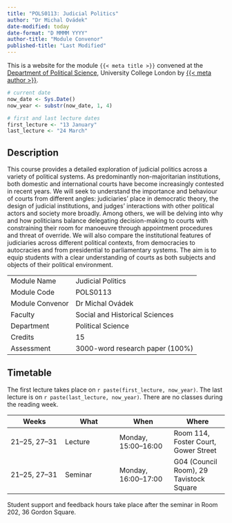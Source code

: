 ```yaml
---
title: "POLS0113: Judicial Politics"
author: "Dr Michal Ovádek"
date-modified: today
date-format: "D MMMM YYYY"
author-title: "Module Convenor"
published-title: "Last Modified"
---
```


This is a website for the module `{{< meta title >}}` convened at the [Department of Political Science](https://www.ucl.ac.uk/political-science/), University College London by [{{< meta author >}}](https://michalovadek.github.io/).

```r
# current date
now_date <- Sys.Date()
now_year <- substr(now_date, 1, 4)

# first and last lecture dates
first_lecture <- "13 January"
last_lecture <- "24 March"
```

## Description

This course provides a detailed exploration of judicial politics across a variety of political systems. As predominantly non-majoritarian institutions, both domestic and international courts have become increasingly contested in recent years. We will seek to understand the importance and behaviour of courts from different angles: judiciaries’ place in democratic theory, the design of judicial institutions, and judges’ interactions with other political actors and society more broadly. Among others, we will be delving into why and how politicians balance delegating decision-making to courts with constraining their room for manoeuvre through appointment procedures and threat of override. We will also compare the institutional features of judiciaries across different political contexts, from democracies to autocracies and from presidential to parliamentary systems. The aim is to equip students with a clear understanding of courts as both subjects and objects of their political environment.

|                 |                                 |
|-----------------|---------------------------------|
| Module Name     | Judicial Politics               |
| Module Code     | POLS0113                        |
| Module Convenor | Dr Michal Ovádek                |
| Faculty         | Social and Historical Sciences  |
| Department      | Political Science               |
| Credits         | 15                              |
| Assessment      | 3000-word research paper (100%) |

## Timetable

The first lecture takes place on `r paste(first_lecture, now_year)`. The last lecture is on `r paste(last_lecture, now_year)`. There are no classes during the reading week.

| Weeks | What | When | Where |
|----|----|----|----|
| 21--25, 27--31 | Lecture | Monday, 15:00--16:00 | Room 114, Foster Court, Gower Street |
| 21--25, 27--31 | Seminar | Monday, 16:00--17:00 | G04 (Council Room), 29 Tavistock Square |

Student support and feedback hours take place after the seminar in Room 202, 36 Gordon Square.
